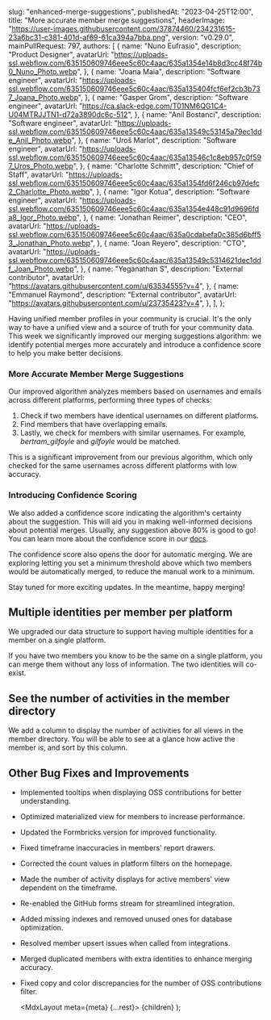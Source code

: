 
  slug: "enhanced-merge-suggestions",
  publishedAt: "2023-04-25T12:00",
  title: "More accurate member merge suggestions",
  headerImage:
    "https://user-images.githubusercontent.com/37874460/234231615-23a6bc31-c381-401d-af69-61ca394a7bba.png",
  version: "v0.29.0",
  mainPullRequest: 797,
  authors: [
    {
      name: "Nuno Eufrasio",
      description: "Product Designer",
      avatarUrl:
        "https://uploads-ssl.webflow.com/635150609746eee5c60c4aac/635a1354e14b8d3cc48f74b0_Nuno_Photo.webp",
    },
    {
      name: "Joana Maia",
      description: "Software engineer",
      avatarUrl:
        "https://uploads-ssl.webflow.com/635150609746eee5c60c4aac/635a135404fcf6ef2cb3b737_Joana_Photo.webp",
    },
    {
      name: "Gasper Grom",
      description: "Software engineer",
      avatarUrl: "https://ca.slack-edge.com/T01NM6QG1C4-U04MTRJJTN1-d72a3890dc6c-512",
    },
    {
      name: "Anil Bostanci",
      description: "Software engineer",
      avatarUrl:
        "https://uploads-ssl.webflow.com/635150609746eee5c60c4aac/635a13549c53145a79ec1dde_Anil_Photo.webp",
    },
    {
      name: "Uroš Marlot",
      description: "Software engineer",
      avatarUrl:
        "https://uploads-ssl.webflow.com/635150609746eee5c60c4aac/635a13546c1c8eb957c0f597_Uros_Photo.webp",
    },
    {
      name: "Charlotte Schmitt",
      description: "Chief of Staff",
      avatarUrl:
        "https://uploads-ssl.webflow.com/635150609746eee5c60c4aac/635a1354fd6f246cb97defc2_Charlotte_Photo.webp",
    },
    {
      name: "Igor Kotua",
      description: "Software engineer",
      avatarUrl:
        "https://uploads-ssl.webflow.com/635150609746eee5c60c4aac/635a1354e448c91d9696fda8_Igor_Photo.webp",
    },
    {
      name: "Jonathan Reimer",
      description: "CEO",
      avatarUrl:
        "https://uploads-ssl.webflow.com/635150609746eee5c60c4aac/635a0cdabefa0c385d6bff53_Jonathan_Photo.webp",
    },
    {
      name: "Joan Reyero",
      description: "CTO",
      avatarUrl:
        "https://uploads-ssl.webflow.com/635150609746eee5c60c4aac/635a13549c5314621dec1ddf_Joan_Photo.webp",
    },
    {
      name: "Yeganathan S",
      description: "External contributor",
      avatarUrl: "https://avatars.githubusercontent.com/u/63534555?v=4",
    },
    {
      name: "Emmanuel Raymond",
      description: "External contributor",
      avatarUrl: "https://avatars.githubusercontent.com/u/23735423?v=4",
    },
  ],
};

Having unified member profiles in your community is crucial. It's the only way to have a unified view and a source of truth for your community data.
This week we significantly improved our merging suggestions algorithm: we identify potential merges more accurately and introduce a confidence score to help you make better decisions.

### More Accurate Member Merge Suggestions

Our improved algorithm analyzes members based on usernames and emails across different platforms, performing three types of checks:

1. Check if two members have identical usernames on different platforms.
2. Find members that have overlapping emails.
3. Lastly, we check for members with similar usernames. For example, _bertram_gilfoyle_ and _gilfoyle_ would be matched.

This is a significant improvement from our previous algorithm,
which only checked for the same usernames across different platforms with low accuracy.

### Introducing Confidence Scoring

We also added a confidence score indicating the algorithm's certainty about the suggestion.
This will aid you in making well-informed decisions about potential merges. Usually, any suggestion above 80% is good to go! You can learn more about the confidence score in our [docs](https://docs.crowd.dev/docs/merge-members-copy#the-algorithm-to-perform-merge-suggestions).

The confidence score also opens the door for automatic merging. We are exploring letting you set a minimum threshold above which two members would be automatically merged, to reduce the manual work to a minimum.

Stay tuned for more exciting updates. In the meantime, happy merging!

## Multiple identities per member per platform <PullRequest number="787"/>

We upgraded our data structure to support having multiple identities for a member on a single platform.

<CenteredImage
  src="https://user-images.githubusercontent.com/37874460/234231633-23b816ac-9adc-4157-802a-67e1564ee68a.png"
  maxWidth="100%"
/>

If you have two members you know to be the same on a single platform, you can merge them without any loss of information. The two identities will co-exist.

## See the number of activities in the member directory <PullRequest number="789"/>

We add a column to display the number of activities for all views in the member directory. You will be able to see at a glance how active the member is, and sort by this column.

## Other Bug Fixes and Improvements

- Implemented tooltips when displaying OSS contributions for better understanding. <PullRequest number="778"/>
- Optimized materialized view for members to increase performance. <PullRequest number="803"/>
- Updated the Formbricks version for improved functionality. <PullRequest number="801"/>
- Fixed timeframe inaccuracies in members' report drawers. <PullRequest number="776"/>
- Corrected the count values in platform filters on the homepage. <PullRequest number="781"/>
- Made the number of activity displays for active members' view dependent on the timeframe. <PullRequest number="792"/>
- Re-enabled the GitHub forms stream for streamlined integration. <PullRequest number="796"/>
- Added missing indexes and removed unused ones for database optimization. <PullRequest number="798"/>
- Resolved member upsert issues when called from integrations. <PullRequest number="793"/>
- Merged duplicated members with extra identities to enhance merging accuracy. <PullRequest number="783"/>
- Fixed copy and color discrepancies for the number of OSS contributions filter. <PullRequest number="777"/>

  <MdxLayout meta={meta} {...rest}>
    {children}
  </MdxLayout>
);
